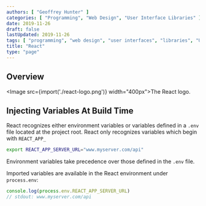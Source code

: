 ```yaml
---
authors: [ "Geoffrey Hunter" ]
categories: [ "Programming", "Web Design", "User Interface Libraries" ]
date: 2019-11-26
draft: false
lastUpdated: 2019-11-26
tags: [ "programming", "web design", "user interfaces", "libraries", "UI", "GUI", "React" ]
title: "React"
type: "page"
---
```



## Overview

<Image src={import('./react-logo.png')} width="400px">The React logo.</Image>

## Injecting Variables At Build Time

React recognizes either environment variables or variables defined in a `.env` file located at the project root. React only recognizes variables which begin with `REACT_APP_`

```bash
export REACT_APP_SERVER_URL="www.myserver.com/api"
```

Environment variables take precedence over those defined in the `.env` file.

Imported variables are available in the React environment under `process.env`:

```js
console.log(process.env.REACT_APP_SERVER_URL)
// stdout: www.myserver.com/api
```